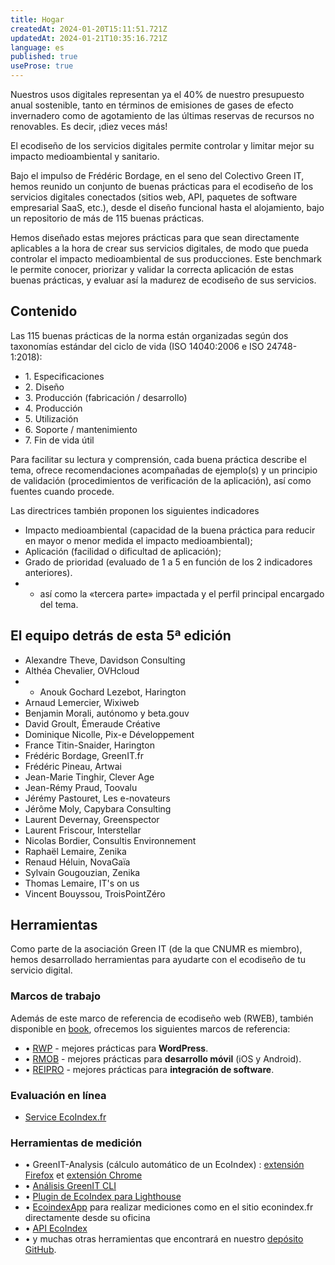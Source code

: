 ```yaml
---
title: Hogar
createdAt: 2024-01-20T15:11:51.721Z
updatedAt: 2024-01-21T10:35:16.721Z
language: es
published: true
useProse: true
---
```


Nuestros usos digitales representan ya el 40% de nuestro presupuesto anual sostenible, tanto en términos de emisiones de gases de efecto invernadero como de agotamiento de las últimas reservas de recursos no renovables. Es decir, ¡diez veces más!

El ecodiseño de los servicios digitales permite controlar y limitar mejor su impacto medioambiental y sanitario.

Bajo el impulso de Frédéric Bordage, en el seno del Colectivo Green IT, hemos reunido un conjunto de buenas prácticas para el ecodiseño de los servicios digitales conectados (sitios web, API, paquetes de software empresarial SaaS, etc.), desde el diseño funcional hasta el alojamiento, bajo un repositorio de más de 115 buenas prácticas.

<CTAWithIcon
  label="Descubre las mejores prácticas"
  url="/es/fiches"
  target="_self"
/>

Hemos diseñado estas mejores prácticas para que sean directamente aplicables a la hora de crear sus servicios digitales, de modo que pueda controlar el impacto medioambiental de sus producciones. Este benchmark le permite conocer, priorizar y validar la correcta aplicación de estas buenas prácticas, y evaluar así la madurez de ecodiseño de sus servicios.

## Contenido

Las 115 buenas prácticas de la norma están organizadas según dos taxonomías estándar del ciclo de vida (ISO 14040:2006 e ISO 24748-1:2018):

- 1\. Especificaciones
- 2\. Diseño
- 3\. Producción (fabricación / desarrollo)
- 4\. Producción
- 5\. Utilización
- 6\. Soporte / mantenimiento
- 7\. Fin de vida útil

Para facilitar su lectura y comprensión, cada buena práctica describe el tema, ofrece recomendaciones acompañadas de ejemplo(s) y un principio de validación (procedimientos de verificación de la aplicación), así como fuentes cuando procede.

Las directrices también proponen los siguientes indicadores

- Impacto medioambiental (capacidad de la buena práctica para reducir en mayor o menor medida el impacto medioambiental);
- Aplicación (facilidad o dificultad de aplicación);
- Grado de prioridad (evaluado de 1 a 5 en función de los 2 indicadores anteriores).
- - así como la «tercera parte» impactada y el perfil principal encargado del tema.

## El equipo detrás de esta 5ª edición

- Alexandre Theve, Davidson Consulting
- Althéa Chevalier, OVHcloud
- - Anouk Gochard Lezebot, Harington
- Arnaud Lemercier, Wixiweb
- Benjamin Morali, autónomo y beta.gouv
- David Groult, Émeraude Créative
- Dominique Nicolle, Pix-e Développement
- France Titin-Snaider, Harington
- Frédéric Bordage, GreenIT.fr
- Frédéric Pineau, Artwai
- Jean-Marie Tinghir, Clever Age
- Jean-Rémy Praud, Toovalu
- Jérémy Pastouret, Les e-novateurs
- Jérôme Moly, Capybara Consulting
- Laurent Devernay, Greenspector
- Laurent Friscour, Interstellar
- Nicolas Bordier, Consultis Environnement
- Raphaël Lemaire, Zenika
- Renaud Héluin, NovaGaïa
- Sylvain Gougouzian, Zenika
- Thomas Lemaire, IT's on us
- Vincent Bouyssou, TroisPointZéro

<CTAWithIcon
  icon="tabler:brand-github"
  label="¡Contribuye!"
  url="https://github.com/cnumr/best-practices/blob/main/CONTRIBUTING.md/"
  target="_blank"
/>

## Herramientas

Como parte de la asociación Green IT (de la que CNUMR es miembro), hemos desarrollado herramientas para ayudarte con el ecodiseño de tu servicio digital.

### Marcos de trabajo

Además de este marco de referencia de ecodiseño web (RWEB), también disponible en [book](https://ecoconceptionweb.com/), ofrecemos los siguientes marcos de referencia:

- • [RWP](https://ref.greenit.fr/wp/) - mejores prácticas para **WordPress**.
- • [RMOB](https://github.com/cnumr/best-practices-mobile) - mejores prácticas para **desarrollo móvil** (iOS y Android).
- • [REIPRO](https://github.com/cnumr/best-practices-packaged-software) - mejores prácticas para **integración de software**.

### Evaluación en línea

- [Service EcoIndex.fr](https://www.ecoindex.fr/)

### Herramientas de medición

- • GreenIT-Analysis (cálculo automático de un EcoIndex) : [extensión Firefox](https://addons.mozilla.org/fr/firefox/addon/greenit-analysis/) et [extensión Chrome](https://chrome.google.com/webstore/detail/greenit-analysis/mofbfhffeklkbebfclfaiifefjflcpad)
- • [Análisis GreenIT CLI](https://github.com/cnumr/GreenIT-Analysis-cli)
- • [Plugin de EcoIndex para Lighthouse](https://github.com/cnumr/lighthouse-plugin-ecoindex)
- • [EcoindexApp](https://github.com/cnumr/EcoindexApp) para realizar mediciones como en el sitio econindex.fr directamente desde su oficina
- • [API EcoIndex](https://github.com/cnumr/ecoindex_api)
- • y muchas otras herramientas que encontrará en nuestro [depósito GitHub](https://github.com/cnumr).
